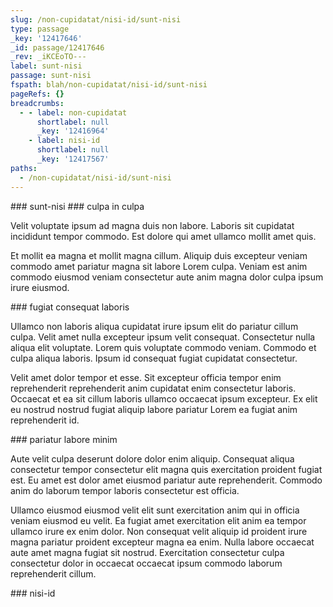 ```yaml
---
slug: /non-cupidatat/nisi-id/sunt-nisi
type: passage
_key: '12417646'
_id: passage/12417646
_rev: _iKCEoTO---
label: sunt-nisi
passage: sunt-nisi
fspath: blah/non-cupidatat/nisi-id/sunt-nisi
pageRefs: {}
breadcrumbs:
  - - label: non-cupidatat
      shortlabel: null
      _key: '12416964'
    - label: nisi-id
      shortlabel: null
      _key: '12417567'
paths:
  - /non-cupidatat/nisi-id/sunt-nisi
---
```


<NuggetArea>
<Passage slug="/non-cupidatat/nisi-id/sunt-nisi" type="passage" _key="12417646" _id="passage/12417646" _rev="_iKCEoTO---" label="sunt-nisi" passage="sunt-nisi" fspath="blah/non-cupidatat/nisi-id/sunt-nisi" paths="/non-cupidatat/nisi-id/sunt-nisi">
<NuggetBody>
### sunt-nisi

</NuggetBody>
<Breadcrumbs>
<Crumbs>
<Crumb _key="12416964" label="non-cupidatat" /><Crumb _key="12417567" label="nisi-id" />
</Crumbs>
</Breadcrumbs>
</Passage>

<NuggetsInbound>
</NuggetsInbound>
<NuggetsOutbound>
<Nugget direction="outbound" type="nugget" _key="efdf9a15-cb93-40ed-9346-5200a666e6d3" _id="nugget/efdf9a15-cb93-40ed-9346-5200a666e6d3" _rev="_iKCEoTO--_" fspath="blah/non-cupidatat/nisi-id/sunt-nisi/culpa-in-culpa.md" label="culpa in culpa" paths="/non-cupidatat/nisi-id/sunt-nisi/culpa-in-culpa" slug="/non-cupidatat/nisi-id/sunt-nisi/culpa-in-culpa">
<NuggetBody>
### culpa in culpa

Velit voluptate ipsum ad magna duis non labore. Laboris sit cupidatat incididunt tempor commodo. Est dolore qui amet ullamco mollit amet quis.

Et mollit ea magna et mollit magna cillum. Aliquip duis excepteur veniam commodo amet pariatur magna sit labore Lorem culpa. Veniam est anim commodo eiusmod veniam consectetur aute anim magna dolor culpa ipsum irure eiusmod.

</NuggetBody>
</Nugget>

<Nugget direction="outbound" type="nugget" _key="6e7e17b1-67c3-4997-9ee9-5f05834eac31" _id="nugget/6e7e17b1-67c3-4997-9ee9-5f05834eac31" _rev="_iKCEoTS---" fspath="blah/non-cupidatat/nisi-id/sunt-nisi/fugiat-consequat-laboris.md" label="fugiat consequat laboris" paths="/non-cupidatat/nisi-id/sunt-nisi/fugiat-consequat-laboris" slug="/non-cupidatat/nisi-id/sunt-nisi/fugiat-consequat-laboris">
<NuggetBody>
### fugiat consequat laboris

Ullamco non laboris aliqua cupidatat irure ipsum elit do pariatur cillum culpa. Velit amet nulla excepteur ipsum velit consequat. Consectetur nulla aliqua elit voluptate. Lorem quis voluptate commodo veniam. Commodo et culpa aliqua laboris. Ipsum id consequat fugiat cupidatat consectetur.

Velit amet dolor tempor et esse. Sit excepteur officia tempor enim reprehenderit reprehenderit anim cupidatat enim consectetur laboris. Occaecat et ea sit cillum laboris ullamco occaecat ipsum excepteur. Ex elit eu nostrud nostrud fugiat aliquip labore pariatur Lorem ea fugiat anim reprehenderit id.

</NuggetBody>
</Nugget>

<Nugget direction="outbound" type="nugget" _key="bd858410-0a76-4488-8cfe-95fe591e4039" _id="nugget/bd858410-0a76-4488-8cfe-95fe591e4039" _rev="_iKCEoTW---" fspath="blah/non-cupidatat/nisi-id/sunt-nisi/pariatur-labore-minim.md" label="pariatur labore minim" paths="/non-cupidatat/nisi-id/sunt-nisi/pariatur-labore-minim" slug="/non-cupidatat/nisi-id/sunt-nisi/pariatur-labore-minim">
<NuggetBody>
### pariatur labore minim

Aute velit culpa deserunt dolore dolor enim aliquip. Consequat aliqua consectetur tempor consectetur elit magna quis exercitation proident fugiat est. Eu amet est dolor amet eiusmod pariatur aute reprehenderit. Commodo anim do laborum tempor laboris consectetur est officia.

Ullamco eiusmod eiusmod velit elit sunt exercitation anim qui in officia veniam eiusmod eu velit. Ea fugiat amet exercitation elit anim ea tempor ullamco irure ex enim dolor. Non consequat velit aliquip id proident irure magna pariatur proident excepteur magna ea enim. Nulla labore occaecat aute amet magna fugiat sit nostrud. Exercitation consectetur culpa consectetur dolor in occaecat occaecat ipsum commodo laborum reprehenderit cillum.

</NuggetBody>
</Nugget>

</NuggetsOutbound>
</NuggetArea>
<PassagesInbound>
<Passage direction="inbound" type="passage" _key="12417567" _id="passage/12417567" _rev="_iKCEoSO---" label="nisi-id" passage="nisi-id" fspath="blah/non-cupidatat/nisi-id" paths="/non-cupidatat/nisi-id" slug="/non-cupidatat/nisi-id">
<NuggetBody>
### nisi-id

</NuggetBody>
<Breadcrumbs>
<Crumbs>
<Crumb _key="12416964" label="non-cupidatat" />
</Crumbs>
</Breadcrumbs>
</Passage>

</PassagesInbound>
<PassagesOutbound>
</PassagesOutbound>